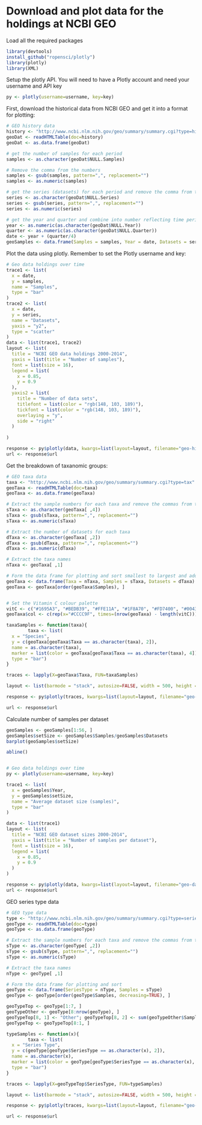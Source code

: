 Download and plot data for the holdings at NCBI GEO
========================================================

Load all the required packages
```r
library(devtools)
install_github("ropensci/plotly")
library(plotly)
library(XML)
```

Setup the plotly API. You will need to have a Plotly account and need your username and API key
```r
py <- plotly(username=username, key=key)
```

First, download the historical data from NCBI GEO and get it into a format for plotting:
```r
# GEO history data
history <- "http://www.ncbi.nlm.nih.gov/geo/summary/summary.cgi?type=history"
geoDat <- readHTMLTable(doc=history)
geoDat <- as.data.frame(geoDat)

# get the number of samples for each period
samples <- as.character(geoDat$NULL.Samples)

# Remove the comma from the numbers
samples <- gsub(samples, pattern=",", replacement="")
samples <- as.numeric(samples)

# get the series (datasets) for each period and remove the comma from the numbers
series <- as.character(geoDat$NULL.Series)
series <- gsub(series, pattern=",", replacement="")
series <- as.numeric(series)

# get the year and quarter and combine into number reflecting time period
year <- as.numeric(as.character(geoDat$NULL.Year))
quarter <- as.numeric(as.character(geoDat$NULL.Quarter))
date <- year + (quarter/4)
geoSamples <- data.frame(Samples = samples, Year = date, Datasets = series)
```

Plot the data using plotly. Remember to set the Plotly username and key:
```r
# Geo data holdings over time
trace1 <- list(
  x = date, 
  y = samples, 
  name = "Samples", 
  type = "bar"
)
trace2 <- list(
  x = date, 
  y = series, 
  name = "Datasets", 
  yaxis = "y2", 
  type = "scatter"
)
data <- list(trace1, trace2)
layout <- list(
  title = "NCBI GEO data holdings 2000-2014", 
  yaxis = list(title = "Number of samples"), 
  font = list(size = 16),
  legend = list(
    x = 0.85, 
    y = 0.9
  ),
  yaxis2 = list(
    title = "Number of data sets", 
    titlefont = list(color = "rgb(148, 103, 189)"), 
    tickfont = list(color = "rgb(148, 103, 189)"), 
    overlaying = "y", 
    side = "right"
  )
  
)

response <- py$plotly(data, kwargs=list(layout=layout, filename="geo-history", fileopt="overwrite"))
url <- response$url
```

Get the breakdown of taxanomic groups:
```r
# GEO taxa data
taxa <- "http://www.ncbi.nlm.nih.gov/geo/summary/summary.cgi?type=tax"
geoTaxa <- readHTMLTable(doc=taxa)
geoTaxa <- as.data.frame(geoTaxa)

# Extract the sample numbers for each taxa and remove the commas from the numbers
sTaxa <- as.character(geoTaxa[ ,4])
sTaxa <- gsub(sTaxa, pattern=",", replacement="")
sTaxa <- as.numeric(sTaxa)

# Extract the number of datasets for each taxa
dTaxa <- as.character(geoTaxa[ ,2])
dTaxa <- gsub(dTaxa, pattern=",", replacement="")
dTaxa <- as.numeric(dTaxa)

# Extract the taxa names
nTaxa <- geoTaxa[ ,1]

# Form the data frame for plotting and sort smallest to largest and add colour
geoTaxa <- data.frame(Taxa = nTaxa, Samples = sTaxa, Datasets = dTaxa)
geoTaxa <- geoTaxa[order(geoTaxa$Samples), ]


# Set the Vitamin C colour palette
vitC <- c("#1695A3", "#BEDB39", "#FFE11A", "#1F8A70", "#FD7400", "#004358")
geoTaxa$col <- c(rep(x="#CCCC9F", times=(nrow(geoTaxa) - length(vitC))), vitC)

taxaSamples <- function(taxa){
        taxa <- list(
  x = "Species", 
  y = c(geoTaxa[geoTaxa$Taxa == as.character(taxa), 2]),
  name = as.character(taxa),
  marker = list(color = geoTaxa[geoTaxa$Taxa == as.character(taxa), 4]),
  type = "bar")
}

traces <- lapply(X=geoTaxa$Taxa, FUN=taxaSamples)

layout <- list(barmode = "stack", autosize=FALSE, width = 500, height = 550, title = "Species composition of NCBI GEO data holdings", yaxis = list(title = "Number of samples"), font = list(size = 16))

response <- py$plotly(traces, kwargs=list(layout=layout, filename="geo-taxa", fileopt="overwrite"))

url <- response$url
```

Calculate number of samples per dataset
```r
geoSamples <- geoSamples[1:56, ]
geoSamples$setSize <- geoSamples$Samples/geoSamples$Datasets
barplot(geoSamples$setSize)

abline()


# Geo data holdings over time
py <- plotly(username=username, key=key)

trace1 <- list(
  x = geoSamples$Year, 
  y = geoSamples$setSize, 
  name = "Average dataset size (samples)", 
  type = "bar"
)

data <- list(trace1)
layout <- list(
  title = "NCBI GEO dataset sizes 2000-2014", 
  yaxis = list(title = "Number of samples per dataset"), 
  font = list(size = 16),
  legend = list(
    x = 0.85, 
    y = 0.9
  )
)

response <- py$plotly(data, kwargs=list(layout=layout, filename="geo-dataset-size", fileopt="overwrite"))
url <- response$url
```


GEO series type data
```r
# GEO type data
type <- "http://www.ncbi.nlm.nih.gov/geo/summary/summary.cgi?type=series"
geoType <- readHTMLTable(doc=type)
geoType <- as.data.frame(geoType)

# Extract the sample numbers for each taxa and remove the commas from the numbers
sType <- as.character(geoType[ ,2])
sType <- gsub(sType, pattern=",", replacement="")
sType <- as.numeric(sType)

# Extract the taxa names
nType <- geoType[ ,1]

# Form the data frame for plotting and sort
geoType <- data.frame(SeriesType = nType, Samples = sType)
geoType <- geoType[order(geoType$Samples, decreasing=TRUE), ]

geoTypeTop <- geoType[1:7, ]
geoTypeOther <- geoType[8:nrow(geoType), ]
geoTypeTop[8, 1] <- "Other"; geoTypeTop[8, 2] <- sum(geoTypeOther$Samples)
geoTypeTop <- geoTypeTop[8:1, ]

typeSamples <- function(x){
        taxa <- list(
  x = "Series Type", 
  y = c(geoType[geoType$SeriesType == as.character(x), 2]),
  name = as.character(x),
  marker = list(color = geoType[geoType$SeriesType == as.character(x), 4]),
  type = "bar")
}

traces <- lapply(X=geoTypeTop$SeriesType, FUN=typeSamples)

layout <- list(barmode = "stack", autosize=FALSE, width = 500, height = 550, title = "Number of samples for each GEO series type", yaxis = list(title = "Number of datasets"), font = list(size = 16))

response <- py$plotly(traces, kwargs=list(layout=layout, filename="geo-series-type", fileopt="overwrite"))

url <- response$url


```

